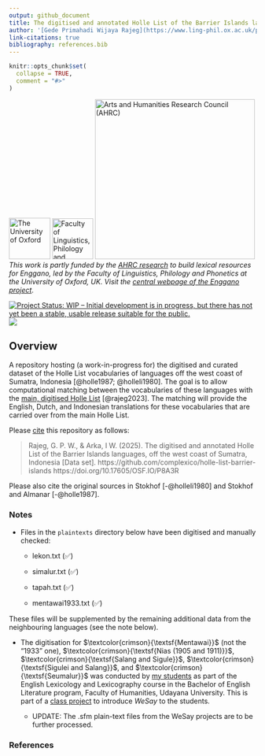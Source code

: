 ```yaml
---
output: github_document
title: The digitised and annotated Holle List of the Barrier Islands languages, off the west coast of Sumatra, Indonesia
author: '[Gede Primahadi Wijaya Rajeg](https://www.ling-phil.ox.ac.uk/people/gede-rajeg) <a itemprop="sameAs" content="https://orcid.org/0000-0002-2047-8621" href="https://orcid.org/0000-0002-2047-8621" target="orcid.widget" rel="noopener noreferrer" style="vertical-align:top;"><img src="https://orcid.org/sites/default/files/images/orcid_16x16.png" style="width:1em;margin-right:.5em;" alt="ORCID iD icon"></a>^1,^ ^2^ & [I Wayan Arka](https://researchers.anu.edu.au/researchers/arka-iww) <a itemprop="sameAs" content="https://orcid.org/0000-0002-2819-6186" href="https://orcid.org/0000-0002-2819-6186" target="orcid.widget" rel="noopener noreferrer" style="vertical-align:top;"><img src="https://orcid.org/sites/default/files/images/orcid_16x16.png" style="width:1em;margin-right:.5em;" alt="ORCID iD icon"></a>^3,^ ^2^ </br>University of Oxford ^1^, Udayana University ^2^, & Australian National University (ANU) ^3^'
link-citations: true
bibliography: references.bib
---
```


<!-- README.md is generated from README.Rmd. Please edit that file -->

```r
knitr::opts_chunk$set(
  collapse = TRUE,
  comment = "#>"
)
```

<!-- badges: start -->

[![The University of Oxford](https://raw.githubusercontent.com/engganolang/digitised-holle-list/main/file-oxweb-logo.gif){width="84"}](https://www.ox.ac.uk/) [![Faculty of Linguistics, Philology and Phonetics, the University of Oxford](https://raw.githubusercontent.com/engganolang/digitised-holle-list/main/file-lingphil.png){width="83"}](https://www.ling-phil.ox.ac.uk/) [![Arts and Humanities Research Council (AHRC)](https://raw.githubusercontent.com/engganolang/digitised-holle-list/main/file-ahrc.png){width="325"}](https://www.ukri.org/councils/ahrc/) </br>*This work is partly funded by the [AHRC research](https://gtr.ukri.org/projects?ref=AH%2FW007290%2F1) to build lexical resources for Enggano, led by the Faculty of Linguistics, Philology and Phonetics at the University of Oxford, UK. Visit the [central webpage of the Enggano project](https://enggano.ling-phil.ox.ac.uk/)*.

[![Project Status: WIP – Initial development is in progress, but there has not yet been a stable, usable release suitable for the public.](https://www.repostatus.org/badges/latest/wip.svg)](https://www.repostatus.org/#wip) [![](https://img.shields.io/badge/OSF-10.17605/OSF.IO/P8A3R-green.svg)](https://doi.org/10.17605/OSF.IO/P8A3R)

<!-- badges: end -->

## Overview

A repository hosting (a work-in-progress for) the digitised and curated dataset of the Holle List vocabularies of languages off the west coast of Sumatra, Indonesia [@holle1987; @holleli1980]. The goal is to allow computational matching between the vocabularies of these languages with the [main, digitised Holle List](https://engganolang.github.io/digitised-holle-list/) [@rajeg2023]. The matching will provide the English, Dutch, and Indonesian translations for these vocabularies that are carried over from the main Holle List.

Please [cite](https://github.com/complexico/holle-list-barrier-islands/blob/main/CITATION.cff) this repository as follows:

> Rajeg, G. P. W., & Arka, I W. (2025). The digitised and annotated Holle List of the Barrier Islands languages, off the west coast of Sumatra, Indonesia [Data set]. https://github.com/complexico/holle-list-barrier-islands https://doi.org/10.17605/OSF.IO/P8A3R

Please also cite the original sources in Stokhof [-@holleli1980] and Stokhof and Almanar [-@holle1987].

### Notes

- Files in the `plaintexts` directory below have been digitised and manually checked:

    - lekon.txt (✅)
    
    - simalur.txt (✅)
    
    - tapah.txt (✅)
    
    - mentawai1933.txt (✅)

These files will be supplemented by the remaining additional data from the neighbouring languages (see the note below).

- The digitisation for $\textcolor{crimson}{\textsf{Mentawai}}$ (not the "1933" one), $\textcolor{crimson}{\textsf{Nias (1905 and 1911)}}$, $\textcolor{crimson}{\textsf{Salang and Sigule}}$, $\textcolor{crimson}{\textsf{Sigulei and Salang}}$, and $\textcolor{crimson}{\textsf{Seumalur}}$ was conducted by [my students](https://github.com/complexico/lexico-holle-list-barrier-islands?tab=readme-ov-file#student-contributors) as part of the English Lexicology and Lexicography course in the Bachelor of English Literature program, Faculty of Humanities, Udayana University. This is part of a [class project](https://github.com/complexico/lexico-holle-list-barrier-islands) to introduce *WeSay* to the students.

    - UPDATE: The .sfm plain-text files from the WeSay projects are to be further processed.

### References
